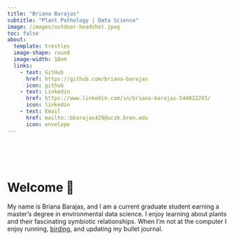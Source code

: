```yaml
---
title: "Briana Barajas"
subtitle: "Plant Pathology | Data Science"
image: /images/outdoor-headshot.jpeg
toc: false
about:
  template: trestles
  image-shape: round
  image-width: 18em
  links: 
    - text: GitHub
      href: https://github.com/briana-barajas
      icon: github
    - text: Linkedin
      href: https://www.linkedin.com/in/briana-barajas-544022293/ 
      icon: linkedin
    - text: Email
      href: mailto::bbarajas429@ucsb.bren.edu
      icon: envelope
---
```


| 
| 
| 
| 

# Welcome 🐛 {.center-text-title}

My name is Briana Barajas, and I am a current graduate student earning a master's degree in environmental data science. I enjoy learning about plants and their fascinating symbiotic relationships. When I'm not at the computer I enjoy running, [birding](https://briana-barajas.github.io/about.html#bird-watching), and updating my bullet journal.
